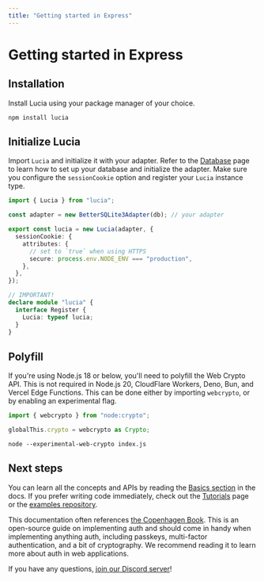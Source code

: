 ```yaml
---
title: "Getting started in Express"
---
```


# Getting started in Express

## Installation

Install Lucia using your package manager of your choice.

```
npm install lucia
```

## Initialize Lucia

Import `Lucia` and initialize it with your adapter. Refer to the [Database](/database) page to learn how to set up your database and initialize the adapter. Make sure you configure the `sessionCookie` option and register your `Lucia` instance type.

```ts
import { Lucia } from "lucia";

const adapter = new BetterSQLite3Adapter(db); // your adapter

export const lucia = new Lucia(adapter, {
  sessionCookie: {
    attributes: {
      // set to `true` when using HTTPS
      secure: process.env.NODE_ENV === "production",
    },
  },
});

// IMPORTANT!
declare module "lucia" {
  interface Register {
    Lucia: typeof lucia;
  }
}
```

## Polyfill

If you're using Node.js 18 or below, you'll need to polyfill the Web Crypto API. This is not required in Node.js 20, CloudFlare Workers, Deno, Bun, and Vercel Edge Functions. This can be done either by importing `webcrypto`, or by enabling an experimental flag.

```ts
import { webcrypto } from "node:crypto";

globalThis.crypto = webcrypto as Crypto;
```

```
node --experimental-web-crypto index.js
```

## Next steps

You can learn all the concepts and APIs by reading the [Basics section](/basics/sessions) in the docs. If you prefer writing code immediately, check out the [Tutorials](/tutorials) page or the [examples repository](https://github.com/lucia-auth/examples/tree/main).

This documentation often references [the Copenhagen Book](https://thecopenhagenbook.com/mfa). This is an open-source guide on implementing auth and should come in handy when implementing anything auth, including passkeys, multi-factor authentication, and a bit of cryptography. We recommend reading it to learn more about auth in web applications.

If you have any questions, [join our Discord server](https://discord.com/invite/PwrK3kpVR3)!

